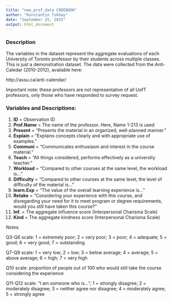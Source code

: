 ```yaml
---
title: "new_prof_data CODEBOOK"
author: "Konstantin Tskhay"
date: "September 25, 2015"
output: html_document
---
```


### Description

The variables in the dataset represent the aggregate evaluations of each University of Toronto professor by their students across multiple classes. This is just a demonstration dataset. The data were collected from the Anti-Caledar (2010-2012), avaliable here:

http://assu.ca/anti-calendar/

Important note: these professors are not representative of all UofT professors, only those who have responded to survey request. 

### Variables and Descriptions:

1. **ID** = Observation ID
2. **Prof.Name** = The name of the professor. Here, Name 1-213 is used
3. **Present** = "Presents the material in an organized, well-planned manner."
4. **Explain** = "Explains concepts clearly and with appropriate use of examples."
5. **Communi** = "Communicates enthusiasm and interest in the course material."
6. **Teach** = "All things considered, performs effectively as a university teacher."
7. **Workload** = "Compared to other courses at the same level, the workload is…"
8. **Difficulty** = "Compared to other courses at the same level, the level of difficulty of the material is…"
9. **learn.Exp** = "The value of the overall learning experience is…"
10. **Retake** = "Considering your experience with this course, and disregarding your need for it to meet program or degree requirements, would you still have taken this course?"
11. **Inf.** = The aggregate influence score (Interpersonal Charisma Scale)
12. **Kind** = The aggregate kindness score (Interpersonal Charisma Scale)

*Notes.*

Q3-Q6 scale: 1 = extremely poor; 2 = very poor; 3 = poor; 4 = adequate; 5 = good; 6 = very good; 7 = outstanding

Q7-Q9 scale: 1 = very low; 2 = low; 3 = below average; 4 = average; 5 = above average; 6 = high; 7 = very high

Q10 scale: proportion of people out of 100 who would still take the course considering the experience

Q11-Q12 scale: "I am someone who is..."; 1 = strongly disagree; 2 = moderately disagree; 3 = neither agree nor disagree; 4 = moderately agree; 5 = strongly agree